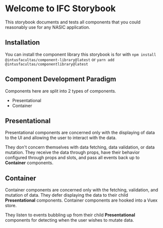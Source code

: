 
<Meta title="Overview/Introduction" />

# Welcome to IFC Storybook

This storybook documents and tests all components that you could reasonably use for any NASIC application. 

## Installation 

You can install the component library this storybook is for with `npm install @intusfacultas/component-library@latest` or `yarn add @intusfacultas/componentlibrary@latest`

## Component Development Paradigm

Components here are split into 2 types of components.

<ul>
  <li>Presentational</li>
  <li>Container</li>
</ul>

## Presentational

Presentational components are concerned only with the displaying of data to the UI and allowing the user to interact
with the data.

They don't concern themselves with data fetching, data validation, or data mutation. They receive the data through
props, have their behavior configured through props and slots, and pass all events back up to <b>Container</b>
components.

## Container

Container components are concerned only with the fetching, validation, and mutation of data. They defer displaying
the data to their child <b>Presentational</b> components. Container components are hooked into a Vuex store.

They listen to events bubbling up from their child <b>Presentational</b> components for detecting when the user wishes
to mutate data.
